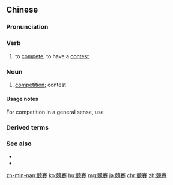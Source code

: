 {{also|竞赛}}
==Chinese==
{{zh-forms|s=竞赛}}

===Pronunciation===
{{zh-pron
|m=jìngsài
|c=ging6 coi3
|mn=kēng-sài
|cat=v,n
}}

===Verb===
{{zh-verb}}

# to [[compete]]; to have a [[contest]]

===Noun===
{{zh-noun}}

# [[competition]]; contest {{zh-mw|m:場}}

====Usage notes====
For competition in a general sense, use {{zh-l|競爭}}.

===Derived terms===
{{zh-der|軍備競賽}}

===See also===
* {{zh-l|比賽}}
* {{zh-l|競爭}}

{{zh-cat|Elementary}}

[[zh-min-nan:競賽]]
[[ko:競賽]]
[[hu:競賽]]
[[mg:競賽]]
[[ja:競賽]]
[[chr:競賽]]
[[zh:競賽]]